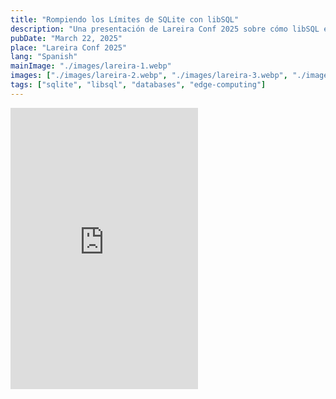 ```yaml
---
title: "Rompiendo los Límites de SQLite con libSQL"
description: "Una presentación de Lareira Conf 2025 sobre cómo libSQL extiende las capacidades de SQLite con replicación, soporte para WebAssembly y soluciones multi-tenant."
pubDate: "March 22, 2025"
place: "Lareira Conf 2025"
lang: "Spanish"
mainImage: "./images/lareira-1.webp"
images: ["./images/lareira-2.webp", "./images/lareira-3.webp", "./images/lareira-4.webp"]
tags: ["sqlite", "libsql", "databases", "edge-computing"]
---
```


<iframe 
  class="w-full"
  height="450"
  src="https://www.youtube.com/embed/y9XqIwtP9Tw?si=ai7PxNTM4iSKlKxP" 
  title="YouTube video player" 
  frameborder="0" 
  allow="accelerometer; autoplay; clipboard-write; encrypted-media; gyroscope; picture-in-picture; web-share" 
  referrerpolicy="strict-origin-when-cross-origin" 
  allowfullscreen>
</iframe>
